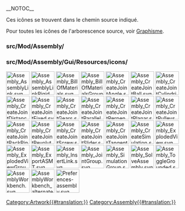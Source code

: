 __NOTOC__
<languages/>

Ces icônes se trouvent dans le chemin source indiqué. 

Pour toutes les icônes de l'arborescence source, voir [[Artwork/fr|Graphisme]].

<span id="src/Mod/Assembly/"></span>
=== src/Mod/Assembly/ ===

=== src/Mod/Assembly/Gui/Resources/icons/ ===

[[File:Assembly_AssemblyLink.svg|64px]]
[[File:Assembly_AssemblyLinkRigid.svg|64px]]
[[File:Assembly_BillOfMaterials.svg|64px]]
[[File:Assembly_BillOfMaterialsGroup.svg|64px]]
[[File:Assembly_CreateJointAngle.svg|64px]]
[[File:Assembly_CreateJointBall.svg|64px]]
[[File:Assembly_CreateJointCylindrical.svg|64px]]
[[File:Assembly_CreateJointDistance.svg|64px]]
[[File:Assembly_CreateJointFixed.svg|64px]]
[[File:Assembly_CreateJointGears.svg|64px]]
[[File:Assembly_CreateJointParallel.svg|64px]]
[[File:Assembly_CreateJointPerpendicular.svg|64px]]
[[File:Assembly_CreateJointPlanar.svg|64px]]
[[File:Assembly_CreateJointPulleys.svg|64px]]
[[File:Assembly_CreateJointRackPinion.svg|64px]]
[[File:Assembly_CreateJointRevolute.svg|64px]]
[[File:Assembly_CreateJointScrew.svg|64px]]
[[File:Assembly_CreateJointSlider.svg|64px]]
[[File:Assembly_CreateJointTangent.svg|64px]]
[[File:Assembly_CreateSimulation.svg|64px]]
[[File:Assembly_ExplodedView.svg|64px]]
[[File:Assembly_ExplodedViewGroup.svg|64px]]
[[File:Assembly_ExportASMT.svg|64px]]
[[File:Assembly_InsertLink.svg|64px]]
[[File:Assembly_JointGroup.svg|64px]]
[[File:Assembly_SimulationGroup.svg|64px]]
[[File:Assembly_SolveAssembly.svg|64px]]
[[File:Assembly_ToggleGrounded.svg|64px]]
[[File:AssemblyWorkbench.svg|64px]]
[[File:AssemblyWorkbench_alternate.svg|64px]]
[[File:Preferences-assembly.svg|64px]]


[[Category:Artwork{{#translation:}}]]
<noinclude>[[Category:Assembly{{#translation:}}]]</noinclude> <!-- we don't want this transcluded -->